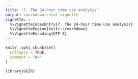 ```yaml
---
title: "7. The 24-hour time use analysis"
output: rmarkdown::html_vignette
vignette: >
  %\VignetteIndexEntry{7. The 24-hour time use analysis}
  %\VignetteEngine{knitr::rmarkdown}
  %\VignetteEncoding{UTF-8}
---
```


```r
knitr::opts_chunk$set(
  collapse = TRUE,
  comment = "#>"
)
```

```r
library(GGIR)
```
